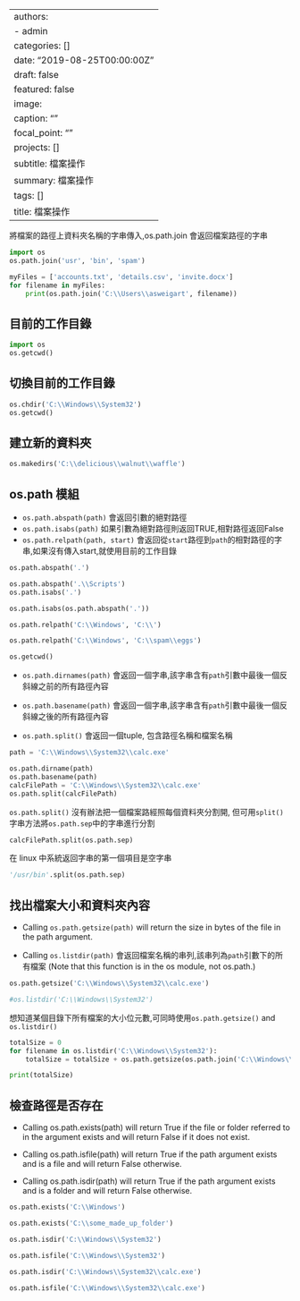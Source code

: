 
---
authors:
- admin
categories: []
date: "2019-08-25T00:00:00Z"
draft: false
featured: false
image:
  caption: ""
  focal_point: ""
projects: []
subtitle: 檔案操作
summary: 檔案操作
tags: []
title: 檔案操作
---

將檔案的路徑上資料夾名稱的字串傳入,os.path.join 會返回檔案路徑的字串
```python
import os
os.path.join('usr', 'bin', 'spam')
```

```python
myFiles = ['accounts.txt', 'details.csv', 'invite.docx']
for filename in myFiles:
    print(os.path.join('C:\\Users\\asweigart', filename))
```

## 目前的工作目錄
```python
import os
os.getcwd()

```
## 切換目前的工作目錄
```python
os.chdir('C:\\Windows\\System32')
os.getcwd()
```

## 建立新的資料夾
```python
os.makedirs('C:\\delicious\\walnut\\waffle')
```

## os.path 模組 
+  `os.path.abspath(path)` 會返回引數的絕對路徑
+  `os.path.isabs(path)`   如果引數為絕對路徑則返回TRUE,相對路徑返回False
+  `os.path.relpath(path, start)` 會返回從`start`路徑到`path`的相對路徑的字串,如果沒有傳入start,就使用目前的工作目錄
```python
os.path.abspath('.')

os.path.abspath('.\\Scripts')
os.path.isabs('.')

os.path.isabs(os.path.abspath('.'))
```

```python
os.path.relpath('C:\\Windows', 'C:\\')

os.path.relpath('C:\\Windows', 'C:\\spam\\eggs')

os.getcwd() 
```



+  `os.path.dirnames(path)` 會返回一個字串,該字串含有`path`引數中最後一個反斜線之前的所有路徑內容

+  `os.path.basename(path)` 會返回一個字串,該字串含有`path`引數中最後一個反斜線之後的所有路徑內容

+  `os.path.split()` 會返回一個tuple, 包含路徑名稱和檔案名稱 




```python
path = 'C:\\Windows\\System32\\calc.exe'

os.path.dirname(path)
os.path.basename(path)
calcFilePath = 'C:\\Windows\\System32\\calc.exe'
os.path.split(calcFilePath)
```


`os.path.split()` 沒有辦法把一個檔案路經照每個資料夾分割開,
但可用`split()`字串方法將`os.path.sep`中的字串進行分割

```python
calcFilePath.split(os.path.sep)
```
在 linux 中系統返回字串的第一個項目是空字串
```python
'/usr/bin'.split(os.path.sep)
```

##  找出檔案大小和資料夾內容

+  Calling `os.path.getsize(path)` will return the size in bytes of the file in the path argument.

+  Calling `os.listdir(path)` 會返回檔案名稱的串列,該串列為`path`引數下的所有檔案 (Note that this function is in the os module, not os.path.)

```python
os.path.getsize('C:\\Windows\\System32\\calc.exe')

#os.listdir('C:\\Windows\\System32')
```

想知道某個目錄下所有檔案的大小位元數,可同時使用`os.path.getsize()` and `os.listdir()`
```python
totalSize = 0
for filename in os.listdir('C:\\Windows\\System32'):
    totalSize = totalSize + os.path.getsize(os.path.join('C:\\Windows\\System32', filename))

print(totalSize)
```

##  檢查路徑是否存在

+  Calling os.path.exists(path) will return True if the file or folder referred to in the argument exists and will return False if it does not exist.

+  Calling os.path.isfile(path) will return True if the path argument exists and is a file and will return False otherwise.

+  Calling os.path.isdir(path) will return True if the path argument exists and is a folder and will return False otherwise.
```python
os.path.exists('C:\\Windows')

os.path.exists('C:\\some_made_up_folder')

os.path.isdir('C:\\Windows\\System32')

os.path.isfile('C:\\Windows\\System32')

os.path.isdir('C:\\Windows\\System32\\calc.exe')

os.path.isfile('C:\\Windows\\System32\\calc.exe')
```


